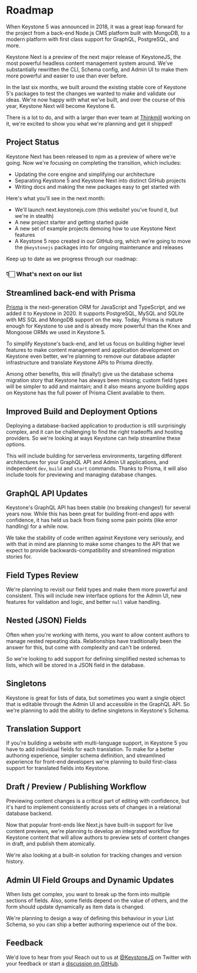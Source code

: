 
# Roadmap

When Keystone 5 was announced in 2018, it was a great leap forward for the project from a back-end
Node.js CMS platform built with MongoDB, to a modern platform with first class support for GraphQL,
PostgreSQL, and more.

Keystone Next is a preview of the next major release of KeystoneJS, the most powerful headless
content management system around. We've substantially rewritten the CLI, Schema config, and Admin UI
to make them more powerful and easier to use than ever before.

In the last six months, we built around the existing stable core of Keystone 5's packages to test
the changes we wanted to make and validate our ideas. We're now happy with what we've built, and
over the course of this year, Keystone Next will become Keystone 6.

There is a lot to do, and with a larger than ever team at [Thinkmill](https://www.thinkmill.com.au)
working on it, we're excited to show you what we're planning and get it shipped!

## Project Status

Keystone Next has been released to npm as a preview of where we're going. Now we're focusing on
completing the transition, which includes:

- Updating the core engine and simplifying our architecture
- Separating Keystone 5 and Keystone Next into distinct GitHub projects
- Writing docs and making the new packages easy to get started with

Here's what you'll see in the next month:

- We'll launch next.keystonejs.com (this website! you've found it, but we're in stealth)
- A new project starter and getting started guide
- A new set of example projects demoing how to use Keystone Next features
- A Keystone 5 repo created in our GitHub org, which we're going to move the `@keystonejs` packages
  into for ongoing maintenance and releases

<SubscribeForm>
  <p>Keep up to date as we progress through our roadmap:</p>
</SubscribeForm>

### 👇🏻 What's next on our list

## Streamlined back-end with Prisma

[Prisma](https://www.prisma.io/) is the next-generation ORM for JavaScript and TypeScript, and we
added it to Keystone in 2020. It supports PostgreSQL, MySQL and SQLite with MS SQL and MongoDB
support on the way. Today, Prisma is mature enough for Keystone to use and is already more powerful
than the Knex and Mongoose ORMs we used in Keystone 5.

To simplify Keystone's back-end, and let us focus on building higher level features to make content
management and application development on Keystone even better, we're planning to remove our
database adapter infrastructure and translate Keystone APIs to Prisma directly.

Among other benefits, this will (finally!) give us the database schema migration story that Keystone
has always been missing; custom field types will be simpler to add and maintain; and it also means
anyone building apps on Keystone has the full power of Prisma Client available to them.

## Improved Build and Deployment Options

Deploying a database-backed application to production is still surprisingly complex, and it can be
challenging to find the right tradeoffs and hosting providers. So we're looking at ways Keystone can
help streamline these options.

This will include building for serverless environments, targeting different architectures for your
GraphQL API and Admin UI applications, and independent `dev`, `build` and `start` commands. Thanks
to Prisma, it will also include tools for previewing and managing database changes.

## GraphQL API Updates

Keystone's GraphQL API has been stable (no breaking changes!) for several years now. While this has
been great for building front-end apps with confidence, it has held us back from fixing some pain
points (like error handling) for a while now.

We take the stability of code written against Keystone very seriously, and with that in mind are
planning to make some changes to the API that we expect to provide backwards-compatibility and
streamlined migration stories for.

## Field Types Review

We're planning to revisit our field types and make them more powerful and consistent. This will
include new interface options for the Admin UI, new features for validation and logic, and better
`null` value handling.

## Nested (JSON) Fields

Often when you're working with items, you want to allow content authors to manage nested repeating
data. Relationships have traditionally been the answer for this, but come with complexity and can't
be ordered.

So we're looking to add support for defining simplified nested schemas to lists, which will be
stored in a JSON field in the database.

## Singletons

Keystone is great for lists of data, but sometimes you want a single object that is editable through
the Admin UI and accessible in the GraphQL API. So we're planning to add the ability to define
singletons in Keystone's Schema.

## Translation Support

If you're building a website with multi-language support, in Keystone 5 you have to add individual
fields for each translation. To make for a better authoring experience, simpler schema definition,
and streamlined experience for front-end developers we're planning to build first-class support for
translated fields into Keystone.

## Draft / Preview / Publishing Workflow

Previewing content changes is a critical part of editing with confidence, but it's hard to implement
consistently across sets of changes in a relational database backend.

Now that popular front-ends like Next.js have built-in support for live content previews, we're
planning to develop an integrated workflow for Keystone content that will allow authors to preview
sets of content changes in draft, and publish them atomically.

We're also looking at a built-in solution for tracking changes and version history.

## Admin UI Field Groups and Dynamic Updates

When lists get complex, you want to break up the form into multiple sections of fields. Also, some
fields depend on the value of others, and the form should update dynamically as item data is
changed.

We're planning to design a way of defining this behaviour in your List Schema, so you can ship a
better authoring experience out of the box.

## Feedback

We'd love to hear from you! Reach out to us at [@KeystoneJS](https://twitter.com/keystonejs) on
Twitter with your feedback or start a
[discussion on GitHub](https://github.com/keystonejs/keystone/discussions).

